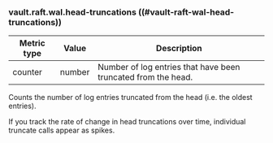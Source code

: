 <Warning title="Experimental">

### vault.raft.wal.head-truncations ((#vault-raft-wal-head-truncations)) 

</Warning>

Metric type | Value   | Description
----------- | ------- | -----------
counter     | number  | Number of log entries that have been truncated from the head.

Counts the number of log entries truncated from the head (i.e. the oldest entries).

If you track the rate of change in head truncations over time, individual
truncate calls appear as spikes.
